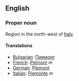 ==English==

===Proper noun===

Region in the north-west of [[Italy]].

====Translations====
*[[Bulgarian]]: [[Пиемонт]]
*[[French]]: [[Piémont]] ''m''
*[[German]]: [[Piemont]]
*[[Italian]]: [[Piemonte]] ''m''